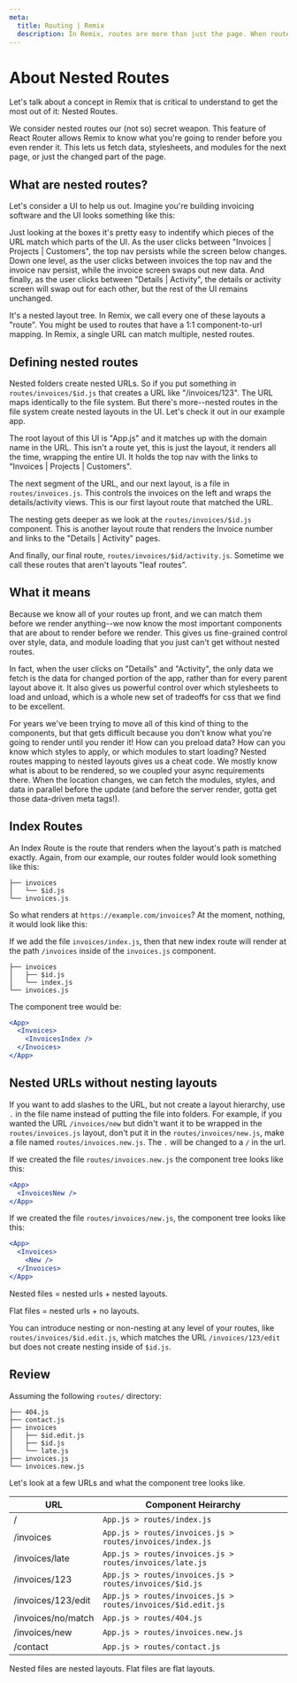 ```yaml
---
meta:
  title: Routing | Remix
  description: In Remix, routes are more than just the page. When routes are nested we're able to know a little more about your app than just a single page, and do a lot more because of it.
---
```



# About Nested Routes

Let's talk about a concept in Remix that is critical to understand to get the most out of it: Nested Routes.

We consider nested routes our (not so) secret weapon. This feature of React Router allows Remix to know what you're going to render before you even render it. This lets us fetch data, stylesheets, and modules for the next page, or just the changed part of the page.

## What are nested routes?

Let's consider a UI to help us out. Imagine you're building invoicing software and the UI looks something like this:

<div style={{ marginBottom: "-5rem" }} />
<ExampleApp step={0} />

Just looking at the boxes it's pretty easy to indentify which pieces of the URL match which parts of the UI. As the user clicks between "Invoices | Projects | Customers", the top nav persists while the screen below changes. Down one level, as the user clicks between invoices the top nav and the invoice nav persist, while the invoice screen swaps out new data. And finally, as the user clicks between "Details | Activity", the details or activity screen will swap out for each other, but the rest of the UI remains unchanged.

It's a nested layout tree. In Remix, we call every one of these layouts a "route". You might be used to routes that have a 1:1 component-to-url mapping. In Remix, a single URL can match multiple, nested routes.

## Defining nested routes

Nested folders create nested URLs. So if you put something in `routes/invoices/$id.js` that creates a URL like "/invoices/123". The URL maps identically to the file system. But there's more--nested routes in the file system create nested layouts in the UI. Let's check it out in our example app.

<AnimatedExampleApp />

The root layout of this UI is "App.js" and it matches up with the domain name in the URL. This isn't a route yet, this is just the layout, it renders all the time, wrapping the entire UI. It holds the top nav with the links to "Invoices | Projects | Customers".

The next segment of the URL, and our next layout, is a file in `routes/invoices.js`. This controls the invoices on the left and wraps the details/activity views. This is our first layout route that matched the URL.

The nesting gets deeper as we look at the `routes/invoices/$id.js` component. This is another layout route that renders the Invoice number and links to the "Details | Activity" pages.

And finally, our final route, `routes/invoices/$id/activity.js`. Sometime we call these routes that aren't layouts "leaf routes".

## What it means

Because we know all of your routes up front, and we can match them before we render anything--we now know the most important components that are about to render before we render. This gives us fine-grained control over style, data, and module loading that you just can't get without nested routes.

In fact, when the user clicks on "Details" and "Activity", the only data we fetch is the data for changed portion of the app, rather than for every parent layout above it. It also gives us powerful control over which stylesheets to load and unload, which is a whole new set of tradeoffs for css that we find to be excellent.

For years we've been trying to move all of this kind of thing to the components, but that gets difficult because you don't know what you're going to render until you render it! How can you preload data? How can you know which styles to apply, or which modules to start loading? Nested routes mapping to nested layouts gives us a cheat code. We mostly know what is about to be rendered, so we coupled your async requirements there. When the location changes, we can fetch the modules, styles, and data in parallel before the update (and before the server render, gotta get those data-driven meta tags!).

## Index Routes

An Index Route is the route that renders when the layout's path is matched exactly. Again, from our example, our routes folder would look something like this:

```
├── invoices
│   └── $id.js
└── invoices.js
```

So what renders at `https://example.com/invoices`? At the moment, nothing, it would look like this:

<div style={{ marginBottom: "-5rem" }} />
<ExampleApp hideInvoice step={0} />

If we add the file `invoices/index.js`, then that new index route will render at the path `/invoices` inside of the `invoices.js` component.

```
├── invoices
│   ├── $id.js
│   └── index.js
└── invoices.js
```

The component tree would be:

```jsx
<App>
  <Invoices>
    <InvoicesIndex />
  </Invoices>
</App>
```

## Nested URLs without nesting layouts

If you want to add slashes to the URL, but not create a layout hierarchy, use `.` in the file name instead of putting the file into folders. For example, if you wanted the URL `/invoices/new` but didn't want it to be wrapped in the `routes/invoices.js` layout, don't put it in the `routes/invoices/new.js`, make a file named `routes/invoices.new.js`. The `.` will be changed to a `/` in the url.

If we created the file `routes/invoices.new.js` the component tree looks like this:

```jsx
<App>
  <InvoicesNew />
</App>
```

If we created the file `routes/invoices/new.js`, the component tree looks like this:

```jsx
<App>
  <Invoices>
    <New />
  </Invoices>
</App>
```

Nested files = nested urls + nested layouts.

Flat files = nested urls + no layouts.

You can introduce nesting or non-nesting at any level of your routes, like `routes/invoices/$id.edit.js`, which matches the URL `/invoices/123/edit` but does not create nesting inside of `$id.js`.

## Review

Assuming the following `routes/` directory:

```
├── 404.js
├── contact.js
├── invoices
│   ├── $id.edit.js
│   ├── $id.js
│   └── late.js
├── invoices.js
└── invoices.new.js
```

Let's look at a few URLs and what the component tree looks like.

| URL                | Component Heirarchy                                         |
| ------------------ | ----------------------------------------------------------- |
| /                  | `App.js > routes/index.js`                                  |
| /invoices          | `App.js > routes/invoices.js > routes/invoices/index.js`    |
| /invoices/late     | `App.js > routes/invoices.js > routes/invoices/late.js`     |
| /invoices/123      | `App.js > routes/invoices.js > routes/invoices/$id.js`      |
| /invoices/123/edit | `App.js > routes/invoices.js > routes/invoices/$id.edit.js` |
| /invoices/no/match | `App.js > routes/404.js`                                    |
| /invoices/new      | `App.js > routes/invoices.new.js`                           |
| /contact           | `App.js > routes/contact.js`                                |

Nested files are nested layouts. Flat files are flat layouts.
